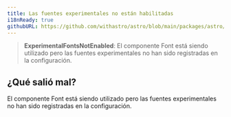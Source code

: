 ```yaml
---
title: Las fuentes experimentales no están habilitadas
i18nReady: true
githubURL: https://github.com/withastro/astro/blob/main/packages/astro/src/core/errors/errors-data.ts
---
```


> **ExperimentalFontsNotEnabled**: El componente Font está siendo utilizado pero las fuentes experimentales no han sido registradas en la configuración.

## ¿Qué salió mal?
El componente Font está siendo utilizado pero las fuentes experimentales no han sido registradas en la configuración.
